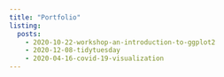 ```yaml
---
title: "Portfolio"
listing:
  posts:
    - 2020-10-22-workshop-an-introduction-to-ggplot2
    - 2020-12-08-tidytuesday
    - 2020-04-16-covid-19-visualization
---
```

